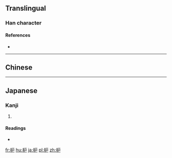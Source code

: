 ==Translingual==

===Han character===
{{Han char|rn=75|rad=木|as=04|sn=8|four=|canj=DHS,DIS|ids=⿰木户}}

====References====
* {{Han ref|kx=0517.011|hdz=21167.041|uh=67A6|ud=26534}}

----

==Chinese==
{{zh-see|櫨|v}}

----

==Japanese==

===Kanji===
{{ja-kanji|grade=|rs=木04}}

# {{defn|lang=ja|sort=木04}}

====Readings====
* {{ja-readings|on=[[ろ]] (ro)|kun=[[はぜ]] (haze)}}

[[fr:枦]]
[[hu:枦]]
[[ja:枦]]
[[pl:枦]]
[[zh:枦]]